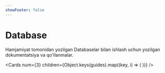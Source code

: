 ```yaml
---
showFooter: false
---
```



# Database

Hamjamiyat tomonidan yozilgan Databaselar bilan ishlash uchun yozilgan dokumentatsiya va qo'llanmalar.

<Cards
  num={3}
  children={Object.keys(guides).map((key, i) => (
    <Card
      key={i}
      title={guides[key].title}
      description={guides[key].description}
      icon={guides[key].icon}
      href={guides[key].href}
    />
  ))}
/>
